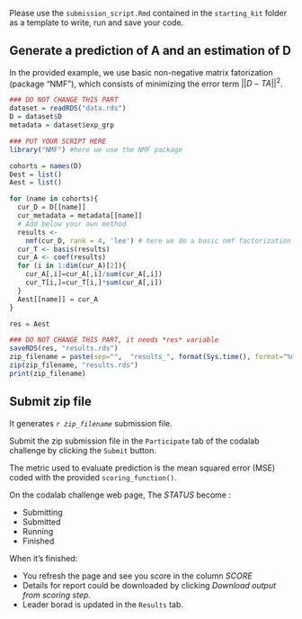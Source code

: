 Please use the `submission_script.Rmd` contained in the `starting_kit` folder as a template to write, run and save your code.


## Generate a prediction of A and an estimation of D

In the provided example, we use basic non-negative matrix fatorization (package "NMF"), which consists of minimizing the error term $||D-TA||^2$.

```r
### DO NOT CHANGE THIS PART
dataset = readRDS("data.rds")
D = dataset$D
metadata = dataset$exp_grp

### PUT YOUR SCRIPT HERE
library("NMF") #here we use the NMF package

cohorts = names(D)
Dest = list()
Aest = list()

for (name in cohorts){
  cur_D = D[[name]]
  cur_metadata = metadata[[name]]
  # Add below your own method
  results <-
    nmf(cur_D, rank = 4, 'lee') # here we do a basic nmf factorization with k =4
  cur_T <- basis(results)
  cur_A <- coef(results)
  for (i in 1:dim(cur_A)[2]){
    cur_A[,i]=cur_A[,i]/sum(cur_A[,i])
    cur_T[i,]=cur_T[i,]*sum(cur_A[,i])
  }
  Aest[[name]] = cur_A
}

res = Aest 

### DO NOT CHANGE THIS PART, it needs *res* variable
saveRDS(res, "results.rds")
zip_filename = paste(sep="",  "results_", format(Sys.time(), format="%m_%d_%Y_%s"), ".zip")
zip(zip_filename, "results.rds")
print(zip_filename)

```

## Submit zip file

It generates *`r zip_filename`* submission file.

Submit the zip submission file in the `Participate` tab of the codalab challenge by clicking the `Submit` button.

The metric used to evaluate prediction is the mean squared error (MSE) coded with the provided `scoring_function()`.

On the codalab challenge web page, The *STATUS* become : 

  - Submitting
  - Submitted	
  - Running
  - Finished

When it's finished: 

  - You refresh the page and see you score in the column *SCORE* 
  - Details for report could be downloaded by clicking *Download output from scoring step*.
  - Leader borad is updated in the `Results` tab.



